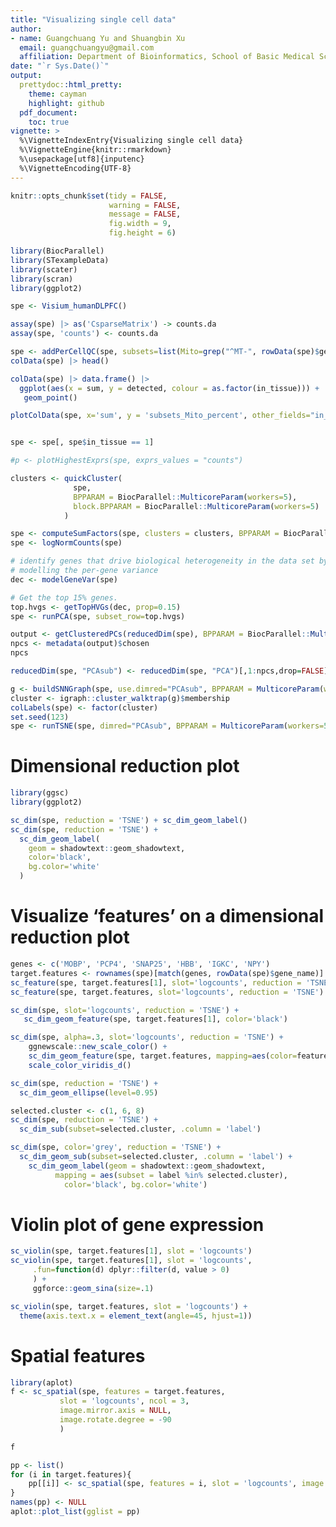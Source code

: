 ```yaml
---
title: "Visualizing single cell data"
author: 
- name: Guangchuang Yu and Shuangbin Xu
  email: guangchuangyu@gmail.com
  affiliation: Department of Bioinformatics, School of Basic Medical Sciences, Southern Medical University
date: "`r Sys.Date()`"
output:
  prettydoc::html_pretty:
    theme: cayman
    highlight: github
  pdf_document:
    toc: true
vignette: >
  %\VignetteIndexEntry{Visualizing single cell data}
  %\VignetteEngine{knitr::rmarkdown}
  %\usepackage[utf8]{inputenc}
  %\VignetteEncoding{UTF-8}
---
```


```r
knitr::opts_chunk$set(tidy = FALSE,
                      warning = FALSE,
                      message = FALSE, 
                      fig.width = 9,
                      fig.height = 6)
```

```r
library(BiocParallel)
library(STexampleData)
library(scater)
library(scran)
library(ggplot2)

spe <- Visium_humanDLPFC()

assay(spe) |> as('CsparseMatrix') -> counts.da
assay(spe, 'counts') <- counts.da

spe <- addPerCellQC(spe, subsets=list(Mito=grep("^MT-", rowData(spe)$gene_name)))
colData(spe) |> head()

colData(spe) |> data.frame() |> 
  ggplot(aes(x = sum, y = detected, colour = as.factor(in_tissue))) +
   geom_point() 

plotColData(spe, x='sum', y = 'subsets_Mito_percent', other_fields="in_tissue") + facet_wrap(~in_tissue)


spe <- spe[, spe$in_tissue == 1]

#p <- plotHighestExprs(spe, exprs_values = "counts")

clusters <- quickCluster(
              spe, 
              BPPARAM = BiocParallel::MulticoreParam(workers=5), 
              block.BPPARAM = BiocParallel::MulticoreParam(workers=5)
            )

spe <- computeSumFactors(spe, clusters = clusters, BPPARAM = BiocParallel::MulticoreParam(workers=5))
spe <- logNormCounts(spe)

# identify genes that drive biological heterogeneity in the data set by 
# modelling the per-gene variance
dec <- modelGeneVar(spe)

# Get the top 15% genes.
top.hvgs <- getTopHVGs(dec, prop=0.15)
spe <- runPCA(spe, subset_row=top.hvgs)

output <- getClusteredPCs(reducedDim(spe), BPPARAM = BiocParallel::MulticoreParam(workers=5))
npcs <- metadata(output)$chosen
npcs

reducedDim(spe, "PCAsub") <- reducedDim(spe, "PCA")[,1:npcs,drop=FALSE]

g <- buildSNNGraph(spe, use.dimred="PCAsub", BPPARAM = MulticoreParam(workers=5))
cluster <- igraph::cluster_walktrap(g)$membership
colLabels(spe) <- factor(cluster)
set.seed(123)
spe <- runTSNE(spe, dimred="PCAsub", BPPARAM = MulticoreParam(workers=5))
```

# Dimensional reduction plot

```r
library(ggsc)
library(ggplot2)

sc_dim(spe, reduction = 'TSNE') + sc_dim_geom_label()
sc_dim(spe, reduction = 'TSNE') + 
  sc_dim_geom_label(
    geom = shadowtext::geom_shadowtext,
    color='black', 
    bg.color='white'
  )
```

# Visualize ‘features’ on a dimensional reduction plot

```r
genes <- c('MOBP', 'PCP4', 'SNAP25', 'HBB', 'IGKC', 'NPY')
target.features <- rownames(spe)[match(genes, rowData(spe)$gene_name)]
sc_feature(spe, target.features[1], slot='logcounts', reduction = 'TSNE')
sc_feature(spe, target.features, slot='logcounts', reduction = 'TSNE')

sc_dim(spe, slot='logcounts', reduction = 'TSNE') +
   sc_dim_geom_feature(spe, target.features[1], color='black')

sc_dim(spe, alpha=.3, slot='logcounts', reduction = 'TSNE') + 
    ggnewscale::new_scale_color() + 
    sc_dim_geom_feature(spe, target.features, mapping=aes(color=features)) +
    scale_color_viridis_d()

sc_dim(spe, reduction = 'TSNE') +
  sc_dim_geom_ellipse(level=0.95)

selected.cluster <- c(1, 6, 8)
sc_dim(spe, reduction = 'TSNE') +
  sc_dim_sub(subset=selected.cluster, .column = 'label')

sc_dim(spe, color='grey', reduction = 'TSNE') + 
  sc_dim_geom_sub(subset=selected.cluster, .column = 'label') + 
    sc_dim_geom_label(geom = shadowtext::geom_shadowtext, 
          mapping = aes(subset = label %in% selected.cluster),
            color='black', bg.color='white')  
```

# Violin plot of gene expression

```r
sc_violin(spe, target.features[1], slot = 'logcounts')
sc_violin(spe, target.features[1], slot = 'logcounts', 
     .fun=function(d) dplyr::filter(d, value > 0)
     ) + 
     ggforce::geom_sina(size=.1)

sc_violin(spe, target.features, slot = 'logcounts') + 
  theme(axis.text.x = element_text(angle=45, hjust=1))
```

# Spatial features

```r
library(aplot)
f <- sc_spatial(spe, features = target.features, 
           slot = 'logcounts', ncol = 3, 
           image.mirror.axis = NULL,
           image.rotate.degree = -90
           )

f

pp <- list()
for (i in target.features){
    pp[[i]] <- sc_spatial(spe, features = i, slot = 'logcounts', image.rotate.degree = -90, image.mirror.axis = NULL)
}
names(pp) <- NULL
aplot::plot_list(gglist = pp)
```

